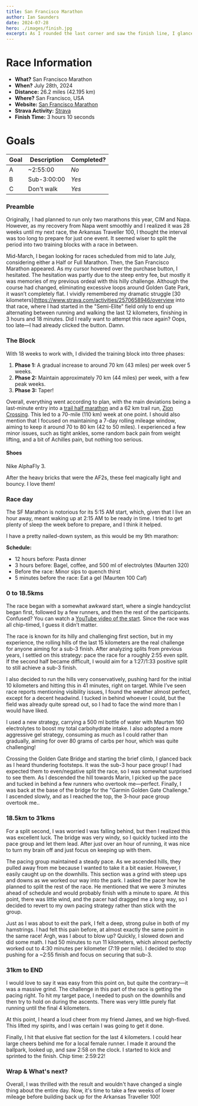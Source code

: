 ```yaml
---
title: San Francisco Marathon
author: Ian Saunders
date: 2024-07-28
hero: ./images/finish.jpg
excerpt: As I rounded the last corner and saw the finish line, I glanced at my watch and, with one last effort, crossed the finish line.
--- 
```


# Race Information
* **What?** San Francisco Marathon
* **When?** July 28th, 2024
* **Distance:** 26.2 miles (42.195 km)
* **Where?** San Francisco, USA
* **Website:** [San Francisco Marathon](https://www.thesfmarathon.com/)
* **Strava Activity:** [Strava](https://www.strava.com/activities/12003440018/overview)
* **Finish Time:** 3 hours 10 seconds

# Goals
| Goal | Description | Completed? |
|------|-------------|------------|
| A    | ~2:55:00      | *No*      |
| B    | Sub-3:00:00   | *Yes*       |
| C    | Don't walk    | *Yes*       |

### Preamble

Originally, I had planned to run only two marathons this year, CIM and Napa. However, as my recovery from Napa went smoothly and I realized it was 28 weeks until my next race, the Arkansas Traveller 100, I thought the interval was too long to prepare for just one event. It seemed wiser to split the period into two training blocks with a race in between.

Mid-March, I began looking for races scheduled from mid to late July, considering either a Half or Full Marathon. Then, the San Francisco Marathon appeared. As my cursor hovered over the purchase button, I hesitated. The hesitation was partly due to the steep entry fee, but mostly it was memories of my previous ordeal with this hilly challenge. Although the course had changed, eliminating excessive loops around Golden Gate Park, it wasn’t completely flat. I vividly remembered my dramatic struggle [30 kilometers](https://www.strava.com/activities/2570658946/overview into that race, where I had started in the "Semi-Elite" field only to end up alternating between running and walking the last 12 kilometers, finishing in 3 hours and 18 minutes. Did I really want to attempt this race again? Oops, too late—I had already clicked the button. Damn.


### The Block

With 18 weeks to work with, I divided the training block into three phases:
1. **Phase 1:** A gradual increase to around 70 km (43 miles) per week over 5 weeks.
2. **Phase 2:** Maintain approximately 70 km (44 miles) per week, with a few peak weeks.
3. **Phase 3:** Taper!

Overall, everything went according to plan, with the main deviations being a last-minute entry into a [trail half marathon](https://ultra-daemon.com/texas-switchback) and a 62 km trail run, [Zion Crossing](https://ultra-daemon.com/zion-crossing). This led to a 70-mile (110 km) week at one point. I should also mention that I focused on maintaining a 7-day rolling mileage window, aiming to keep it around 70 to 80 km (42 to 50 miles). I experienced a few minor issues, such as tight ankles, some random back pain from weight lifting, and a bit of Achilles pain, but nothing too serious.

#### Shoes

Nike AlphaFly 3.

After the heavy bricks that were the AF2s, these feel magically light and bouncy. I love them!

### Race day

The SF Marathon is notorious for its 5:15 AM start, which, given that I live an hour away, meant waking up at 2:15 AM to be ready in time. I tried to get plenty of sleep the week before to prepare, and I think it helped.

I have a pretty nailed-down system, as this would be my 9th marathon:

**Schedule:**
- 12 hours before: Pasta dinner
- 3 hours before: Bagel, coffee, and 500 ml of electrolytes (Maurten 320)
- Before the race: Minor sips to quench thirst
- 5 minutes before the race: Eat a gel (Maurten 100 Caf)

### 0 to 18.5kms

The race began with a somewhat awkward start, where a single handcyclist began first, followed by a few runners, and then the rest of the participants. Confused? You can watch a [YouTube video of the start](https://youtu.be/mYUM5s0V20k?t=197). Since the race was all chip-timed, I guess it didn’t matter.

The race is known for its hilly and challenging first section, but in my experience, the rolling hills of the last 15 kilometers are the real challenge for anyone aiming for a sub-3 finish. After analyzing splits from previous years, I settled on this strategy: pace the race for a roughly 2:55 even split. If the second half became difficult, I would aim for a 1:27/1:33 positive split to still achieve a sub-3 finish.

I also decided to run the hills very conservatively, pushing hard for the initial 10 kilometers and hitting this in 41 minutes, right on target. While I’ve seen race reports mentioning visibility issues, I found the weather almost perfect, except for a decent headwind. I tucked in behind whoever I could, but the field was already quite spread out, so I had to face the wind more than I would have liked.

I used a new strategy, carrying a 500 ml bottle of water with Maurten 160 electrolytes to boost my total carbohydrate intake. I also adopted a more aggressive gel strategy, consuming as much as I could rather than gradually, aiming for over 80 grams of carbs per hour, which was quite challenging!

Crossing the Golden Gate Bridge and starting the brief climb, I glanced back as I heard thundering footsteps. It was the sub-3 hour pace group! I had expected them to even/negative split the race, so I was somewhat surprised to see them. As I descended the hill towards Marin, I picked up the pace and tucked in behind a few runners who overtook me—perfect. Finally, I was back at the base of the bridge for the "Garmin Golden Gate Challenge." I ascended slowly, and as I reached the top, the 3-hour pace group overtook me..


### 18.5km to 31kms

For a split second, I was worried I was falling behind, but then I realized this was excellent luck. The bridge was very windy, so I quickly tucked into the pace group and let them lead. After just over an hour of running, it was nice to turn my brain off and just focus on keeping up with them.

The pacing group maintained a steady pace. As we ascended hills, they pulled away from me because I wanted to take it a bit easier. However, I easily caught up on the downhills. This section was a grind with steep ups and downs as we worked our way into the park. I asked the pacer how he planned to split the rest of the race. He mentioned that we were 3 minutes ahead of schedule and would probably finish with a minute to spare. At this point, there was little wind, and the pacer had dragged me a long way, so I decided to revert to my own pacing strategy rather than stick with the group.

Just as I was about to exit the park, I felt a deep, strong pulse in both of my hamstrings. I had felt this pain before, at almost exactly the same point in the same race! Argh, was I about to blow up? Quickly, I slowed down and did some math. I had 50 minutes to run 11 kilometers, which almost perfectly worked out to 4:30 minutes per kilometer (7:19 per mile). I decided to stop pushing for a ~2:55 finish and focus on securing that sub-3.

### 31km to END

I would love to say it was easy from this point on, but quite the contrary—it was a massive grind. The challenge in this part of the race is getting the pacing right. To hit my target pace, I needed to push on the downhills and then try to hold on during the ascents. There was very little purely flat running until the final 4 kilometers.

At this point, I heard a loud cheer from my friend James, and we high-fived. This lifted my spirits, and I was certain I was going to get it done.

Finally, I hit that elusive flat section for the last 4 kilometers. I could hear large cheers behind me for a local female runner. I made it around the ballpark, looked up, and saw 2:58 on the clock. I started to kick and sprinted to the finish. Chip time: 2:59:22!

### Wrap & What's next?

Overall, I was thrilled with the result and wouldn't have changed a single thing about the entire day. Now, it's time to take a few weeks of lower mileage before building back up for the Arkansas Traveller 100!